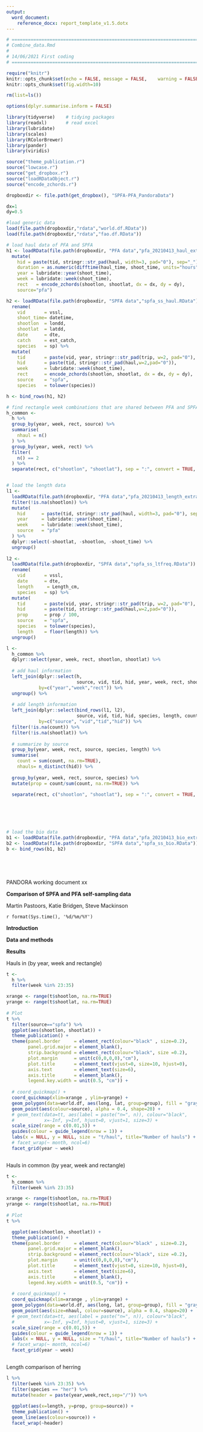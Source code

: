 ---
output: 
  word_document:
    reference_docx: report_template_v1.5.dotx
---

```{r setup, include=FALSE}


# =======================================================================================
# Combine_data.Rmd
# 
# 14/06/2021 First coding 
# =======================================================================================

require("knitr")
knitr::opts_chunk$set(echo = FALSE,	message = FALSE,	warning = FALSE,	comment = "",	crop = TRUE )
knitr::opts_chunk$set(fig.width=10) 

rm(list=ls())

options(dplyr.summarise.inform = FALSE)

library(tidyverse)    # tidying packages
library(readxl)       # read excel
library(lubridate)
library(scales)
library(RColorBrewer)
library(pander)
library(viridis)

source("theme_publication.r")
source("lowcase.r")
source("get_dropbox.r")
source("loadRDataObject.r")
source("encode_zchords.r")

dropboxdir <- file.path(get_dropbox(), "SPFA-PFA_PandoraData")

dx=1
dy=0.5

#load generic data
load(file.path(dropboxdir,"rdata","world.df.RData"))
load(file.path(dropboxdir,"rdata","fao.df.RData"))

# load haul data of PFA and SPFA
h1 <- loadRData(file.path(dropboxdir, "PFA data","pfa_20210413_haul_extraction_for_pandora.RData")) %>% 
  mutate(
    hid = paste(tid, stringr::str_pad(haul, width=3, pad="0"), sep="_"),
    duration = as.numeric(difftime(haul_time, shoot_time, units="hours")),
    year = lubridate::year(shoot_time), 
    week = lubridate::week(shoot_time), 
    rect   = encode_zchords(shootlon, shootlat, dx = dx, dy = dy),
    source="pfa")

h2 <- loadRData(file.path(dropboxdir, "SPFA data","spfa_ss_haul.RData")) %>% 
  rename(
    vid       = vssl, 
    shoot_time= datetime, 
    shootlon  = londd, 
    shootlat  = latdd, 
    date      = dte, 
    catch     = est_catch, 
    species   = sp) %>% 
  mutate(
    tid       = paste(vid, year, stringr::str_pad(trip, w=2, pad="0"), sep="_"),
    hid       = paste(tid, stringr::str_pad(haul,w=2,pad="0")),
    week      = lubridate::week(shoot_time), 
    rect      = encode_zchords(shootlon, shootlat, dx = dx, dy = dy),
    source    = "spfa", 
    species   = tolower(species))

h <- bind_rows(h1, h2)

# find rectangle week combinations that are shared between PFA and SPFA
h_common <-
  h %>% 
  group_by(year, week, rect, source) %>% 
  summarise(
    nhaul = n()
  ) %>% 
  group_by(year, week, rect) %>% 
  filter(
    n() == 2
  ) %>% 
  separate(rect, c("shootlon", "shootlat"), sep = ":", convert = TRUE, remove = FALSE)


# load the length data
l1 <- 
  loadRData(file.path(dropboxdir, "PFA data","pfa_20210413_length_extraction_for_pandora.RData")) %>% 
  filter(!is.na(shootlon)) %>% 
  mutate(
    hid      = paste(tid, stringr::str_pad(haul, width=3, pad="0"), sep="_"),
    year     = lubridate::year(shoot_time), 
    week     = lubridate::week(shoot_time), 
    source   = "pfa"
  ) %>% 
  dplyr::select(-shootlat, -shootlon, -shoot_time) %>% 
  ungroup()
  
l2 <- 
  loadRData(file.path(dropboxdir, "SPFA data","spfa_ss_ltfreq.RData")) %>% 
  rename(
    vid       = vssl, 
    date      = dte, 
    length     = Length_cm, 
    species   = sp) %>% 
  mutate(
    tid       = paste(vid, year, stringr::str_pad(trip, w=2, pad="0"), sep="_"),
    hid       = paste(tid, stringr::str_pad(haul,w=2,pad="0")),
    prop      = prop / 100, 
    source    = "spfa", 
    species   = tolower(species),
    length    = floor(length)) %>% 
  ungroup()

l <-
  h_common %>% 
  dplyr::select(year, week, rect, shootlon, shootlat) %>% 
  
  # add haul information
  left_join(dplyr::select(h, 
                          source, vid, tid, hid, year, week, rect, shoot_time),
            by=c("year","week","rect")) %>% 
  ungroup() %>% 
  
  # add length information
  left_join(dplyr::select(bind_rows(l1, l2),
                          source, vid, tid, hid, species, length, count, prop), 
            by=c("source", "vid","tid","hid")) %>% 
  filter(!is.na(count)) %>% 
  filter(!is.na(shootlat)) %>% 
  
  # summarize by source
  group_by(year, week, rect, source, species, length) %>% 
  summarise(
    count = sum(count, na.rm=TRUE),
    nhauls= n_distinct(hid)) %>% 
  
  group_by(year, week, rect, source, species) %>% 
  mutate(prop = count/sum(count, na.rm=TRUE)) %>% 
  
  separate(rect, c("shootlon", "shootlat"), sep = ":", convert = TRUE, remove = FALSE)






# load the bio data
b1 <- loadRData(file.path(dropboxdir, "PFA data","pfa_20210413_bio_extraction_for_pandora.RData"))
b2 <- loadRData(file.path(dropboxdir, "SPFA data","spfa_ss_bio.RData"))
b <- bind_rows(b1, b2)


  



```

PANDORA working document xx

**Comparison of SPFA and PFA self-sampling data**

Martin Pastoors, Katie Bridgen, Steve Mackinson

`r format(Sys.time(), '%d/%m/%Y')`

**Introduction**

**Data and methods**

**Results**

Hauls in  (by year, week and rectangle)

```{r, echo=FALSE, fig.asp=1.4, fig.align="center", message=FALSE, warning=FALSE}

t <-
  h %>% 
  filter(week %in% 23:35) 

xrange <- range(t$shootlon, na.rm=TRUE)
yrange <- range(t$shootlat, na.rm=TRUE)
  
# Plot
t %>%   
  filter(source=="spfa") %>% 
  ggplot(aes(shootlon, shootlat)) + 
  theme_publication() +
  theme(panel.border     = element_rect(colour="black" , size=0.2),
        panel.grid.major = element_blank(),
        strip.background = element_rect(colour="black", size =0.2),
        plot.margin      = unit(c(0,0,0,0),"cm"),
        plot.title       = element_text(vjust=0, size=10, hjust=0),
        axis.text        = element_text(size=6),
        axis.title       = element_blank(),
        legend.key.width = unit(0.5, "cm")) +
  
  # coord_quickmap() +
  coord_quickmap(xlim=xrange , ylim=yrange) +
  geom_polygon(data=world.df, aes(long, lat, group=group), fill = "gray90") +
  geom_point(aes(colour=source), alpha = 0.4, shape=20) +
  # geom_text(data=tt, aes(label = paste("n=", n)), colour="black",
  #           x=-Inf, y=Inf, hjust=0, vjust=1, size=3) +
  scale_size(range = c(0.01,5)) +
  guides(colour = guide_legend(nrow = 1)) + 
  labs(x = NULL, y = NULL, size = "t/haul", title="Number of hauls") +
  # facet_wrap(~ month, ncol=6)
  facet_grid(year ~ week)



```


Hauls in common (by year, week and rectangle)

```{r, echo=FALSE, fig.asp=1.4, fig.align="center", message=FALSE, warning=FALSE}

t <-
  h_common %>% 
  filter(week %in% 23:35) 

xrange <- range(t$shootlon, na.rm=TRUE)
yrange <- range(t$shootlat, na.rm=TRUE)
  
# Plot
t %>%   

  ggplot(aes(shootlon, shootlat)) + 
  theme_publication() +
  theme(panel.border     = element_rect(colour="black" , size=0.2),
        panel.grid.major = element_blank(),
        strip.background = element_rect(colour="black", size =0.2),
        plot.margin      = unit(c(0,0,0,0),"cm"),
        plot.title       = element_text(vjust=0, size=10, hjust=0),
        axis.text        = element_text(size=6),
        axis.title       = element_blank(),
        legend.key.width = unit(0.5, "cm")) +
  
  # coord_quickmap() +
  coord_quickmap(xlim=xrange , ylim=yrange) +
  geom_polygon(data=world.df, aes(long, lat, group=group), fill = "gray90") +
  geom_point(aes(size=nhaul, colour=source), alpha = 0.4, shape=20) +
  # geom_text(data=tt, aes(label = paste("n=", n)), colour="black",
  #           x=-Inf, y=Inf, hjust=0, vjust=1, size=3) +
  scale_size(range = c(0.01,5)) +
  guides(colour = guide_legend(nrow = 1)) + 
  labs(x = NULL, y = NULL, size = "t/haul", title="Number of hauls") +
  # facet_wrap(~ month, ncol=6)
  facet_grid(year ~ week)



```

Length comparison of herring

```{r, echo=FALSE, fig.asp=1.4, fig.align="center", message=FALSE, warning=FALSE}

l %>% 
  filter(week %in% 23:35) %>% 
  filter(species == "her") %>% 
  mutate(header = paste(year,week,rect,sep="/")) %>% 
  
  ggplot(aes(x=length, y=prop, group=source)) +
  theme_publication() +
  geom_line(aes(colour=source)) +
  facet_wrap(~header)



```

